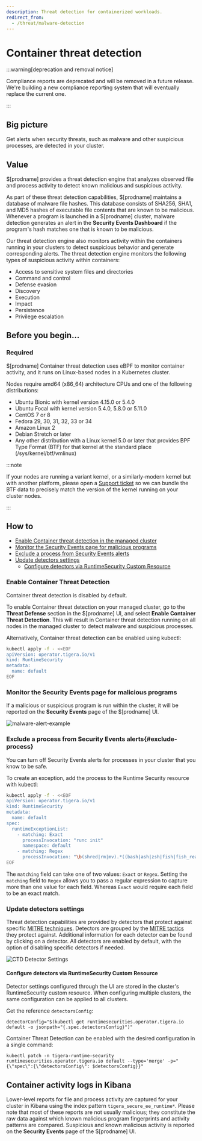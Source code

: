 ```yaml
---
description: Threat detection for containerized workloads.
redirect_from:
  - /threat/malware-detection
---
```


# Container threat detection

:::warning[deprecation and removal notice]

Compliance reports are deprecated and will be removed in a future release.
We're building a new compliance reporting system that will eventually replace the current one.

:::

## Big picture

Get alerts when security threats, such as malware and other suspicious processes, are detected in your cluster.

## Value

$[prodname] provides a threat detection engine that analyzes observed file and process activity to detect known malicious and suspicious activity.

As part of these threat detection capabilities, $[prodname] maintains a database of malware file
hashes. This database consists of SHA256, SHA1, and MD5 hashes of executable file contents that are
known to be malicious. Whenever a program is launched in a $[prodname] cluster, malware
detection generates an alert in the **Security Events Dashboard** if the program's hash matches one that is known
to be malicious.

Our threat detection engine also monitors activity within the containers running in your clusters to detect suspicious behavior and generate corresponding alerts. The threat detection engine monitors the following types of suspicious activity within containers:

- Access to sensitive system files and directories
- Command and control
- Defense evasion
- Discovery
- Execution
- Impact
- Persistence
- Privilege escalation

## Before you begin...

### Required

$[prodname] Container threat detection uses eBPF to monitor container activity, and it runs on Linux-based
nodes in a Kubernetes cluster.

Nodes require amd64 (x86_64) architecture CPUs and one of the following distributions:

- Ubuntu Bionic with kernel version 4.15.0 or 5.4.0
- Ubuntu Focal with kernel version 5.4.0, 5.8.0 or 5.11.0
- CentOS 7 or 8
- Fedora 29, 30, 31, 32, 33 or 34
- Amazon Linux 2
- Debian Stretch or later
- Any other distribution with a Linux kernel 5.0 or later that provides BPF Type Format (BTF) for that kernel at the standard place (/sys/kernel/btf/vmlinux)

:::note

If your nodes are running a variant kernel, or a similarly-modern kernel but with another platform,
please open a [Support ticket](https://support.tigera.io/)
so we can bundle the BTF data to precisely match the version of the kernel running on your cluster nodes.

:::

## How to

- [Enable Container threat detection in the managed cluster](#enable-container-threat-detection)
- [Monitor the Security Events page for malicious programs](#monitor-alerts-page-for-malicious-programs)
- [Exclude a process from Security Events alerts](#exclude-a-process-from-Security-Events-alerts)
- [Update detectors settings](#update-detectors-settings)
  - [Configure detectors via RuntimeSecurity Custom Resource](#configure-detectors-via-runtimesecurity-custom-resource)

### Enable Container Threat Detection

Container threat detection is disabled by default.

To enable Container threat detection on your managed cluster, go to the **Threat Defense** section in the $[prodname] UI, and select **Enable Container Threat Detection**.
This will result in Container threat detection running on all nodes in the managed cluster to detect malware and suspicious processes.

Alternatively, Container threat detection can be enabled using kubectl:

```bash
kubectl apply -f - <<EOF
apiVersion: operator.tigera.io/v1
kind: RuntimeSecurity
metadata:
  name: default
EOF
```

### Monitor the Security Events page for malicious programs

If a malicious or suspicious program is run within the cluster, it will be reported on the **Security Events** page of the
$[prodname] UI.

![malware-alert-example](/img/calico-cloud/malware-alert-example.png)

### Exclude a process from Security Events alerts{#exclude-process}

You can turn off Security Events alerts for processes in your cluster that you know to be safe.

To create an exception, add the process to the Runtime Security resource with kubectl:

```bash title="Example RuntimeSecurity CR with exceptions"
kubectl apply -f - <<EOF
apiVersion: operator.tigera.io/v1
kind: RuntimeSecurity
metadata:
  name: default
spec:
  runtimeExceptionList:
    - matching: Exact
      processInvocation: "runc init"
      namespace: default
    - matching: Regex
      processInvocation: "\b(shred|rm|mv).*((bash|ash|zsh|fish|fish_read)_history|history)\b"
EOF
```

The `matching` field can take one of two values: `Exact` or `Regex`.
Setting the `matching` field to `Regex` allows you to pass a regular expression to capture more than one value for each field. Whereas `Exact` would require each field to be an exact match.

### Update detectors settings

Threat detection capabilities are provided by detectors that protect against specific [MITRE techniques](https://attack.mitre.org/techniques/enterprise/).
Detectors are grouped by the [MITRE tactics](https://attack.mitre.org/tactics/enterprise/) they protect against.
Additional information for each detector can be found by clicking on a detector.
All detectors are enabled by default, with the option of disabling specific detectors if needed.

![CTD Detector Settings](/img/calico-cloud/container-threat-detection-detector-settings.png)

#### Configure detectors via RuntimeSecurity Custom Resource

Detector settings configured through the UI are stored in the cluster's RuntimeSecurity custom resource.
When configuring multiple clusters, the same configuration can be applied to all clusters.

Get the reference `detectorsConfig`:

```
detectorConfig="$(kubectl get runtimesecurities.operator.tigera.io default -o jsonpath="{.spec.detectorsConfig}")"
```

Container Threat Detection can be enabled with the desired configuration in a single command:

```
kubectl patch -n tigera-runtime-security runtimesecurities.operator.tigera.io default --type='merge' -p="{\"spec\":{\"detectorsConfig\": $detectorsConfig}}"
```

## Container activity logs in Kibana

Lower-level reports for file and process activity are captured for your cluster in Kibana using the index pattern `tigera_secure_ee_runtime*`.
Please note that most of these reports are not usually malicious; they constitute the raw data against which known malicious program fingerprints and activity patterns are compared. Suspicious and known malicious activity is reported on the **Security Events** page of the $[prodname] UI.

